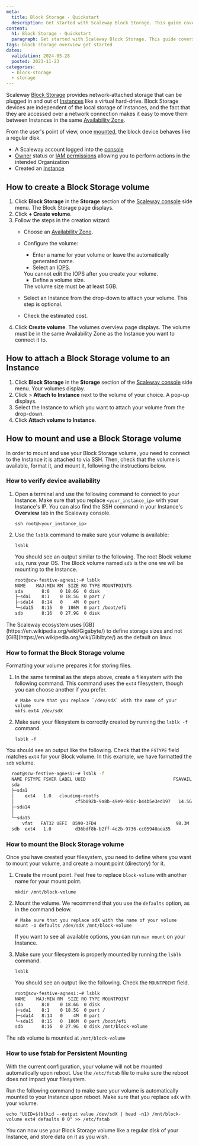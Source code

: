 ```yaml
---
meta:
  title: Block Storage - Quickstart
  description: Get started with Scaleway Block Storage. This guide covers creating, attaching, and mounting Block Storage volumes to your Instances for efficient data management.
content:
  h1: Block Storage - Quickstart
  paragraph: Get started with Scaleway Block Storage. This guide covers creating, attaching, and mounting Block Storage volumes to your Instances for efficient data management.
tags: block storage overview get started
dates:
  validation: 2024-05-28
  posted: 2023-11-23
categories:
  - block-storage
  - storage
---
```


Scaleway [Block Storage](/storage/block/concepts/#block-device/) provides network-attached storage that can be plugged in and out of [Instances](/compute/instances/concepts/#instance/) like a virtual hard-drive. Block Storage devices are independent of the local storage of Instances, and the fact that they are accessed over a network connection makes it easy to move them between Instances in the same [Availability Zone](/compute/instances/concepts/#availability-zone/).

From the user's point of view, once [mounted](/storage/block/api-cli/managing-a-volume/#mounting-and-using-a-volume/), the block device behaves like a regular disk.

<Macro id="requirements" />

- A Scaleway account logged into the [console](https://console.scaleway.com/)
- [Owner](/identity-and-access-management/iam/concepts/#owner/) status or [IAM permissions](/identity-and-access-management/iam/concepts/#permission/) allowing you to perform actions in the intended Organization
- Created an [Instance](/compute/instances/how-to/create-an-instance/)

## How to create a Block Storage volume

1. Click **Block Storage** in the **Storage** section of the [Scaleway console](https://console.scaleway.com/) side menu. The Block Storage page displays.
2. Click **+ Create volume**.
3. Follow the steps in the creation wizard:
    - Choose an [Availability Zone](/compute/instances/concepts/#availability-zone/).
    - Configure the volume:
        - Enter a name for your volume or leave the automatically generated name.
        - Select an [IOPS](/storage/block/concepts/#iops/).
        <Message type="important">
          You cannot edit the IOPS after you create your volume.
        </Message>

        - Define a volume size.
        <Message type="important">
          The volume size must be at least 5GB.
        </Message>
    - Select an Instance from the drop-down to attach your volume. This step is optional.
    - Check the estimated cost.
4. Click **Create volume**. The volumes overview page displays.
    <Message type="important">
      The volume must be in the same Availability Zone as the Instance you want to connect it to.
    </Message>

## How to attach a Block Storage volume to an Instance

1. Click **Block Storage** in the **Storage** section of the [Scaleway console](https://console.scaleway.com/) side menu. Your volumes display.
2. Click <Icon name="more" /> > **Attach to Instance** next to the volume of your choice. A pop-up displays.
3. Select the Instance to which you want to attach your volume from the drop-down.
4. Click **Attach volume to Instance**.

## How to mount and use a Block Storage volume

In order to mount and use your Block Storage volume, you need to connect to the Instance it is attached to via SSH.
Then, check that the volume is available, format it, and mount it, following the instructions below.

### How to verify device availability

1. Open a terminal and use the following command to connect to your Instance. Make sure that you replace `<your_instance_ip>` with your Instance's IP. You can also find the SSH command in your Instance's **Overview** tab in the Scaleway console.
    ```
    ssh root@<your_instance_ip>
    ```
2. Use the `lsblk` command to make sure your volume is available:
    ```
    lsblk
    ```


   You should see an output similar to the following. The root Block volume `sda`, runs your OS. The Block volume named `sdb` is the one we will be mounting to the Instance.

    ```sh no-copy
    root@scw-festive-agnesi:~# lsblk
    NAME    MAJ:MIN RM  SIZE RO TYPE MOUNTPOINTS
    sda       8:0    0 18.6G  0 disk
    ├─sda1    8:1    0 18.5G  0 part /
    ├─sda14   8:14   0    4M  0 part
    └─sda15   8:15   0  106M  0 part /boot/efi
    sdb       8:16   0 27.9G  0 disk
    ```

<Message type="note">
  The Scaleway ecosystem uses [GB](https://en.wikipedia.org/wiki/Gigabyte/) to define storage sizes and not [GiB](https://en.wikipedia.org/wiki/Gibibyte/) as the default on linux.
</Message>


### How to format the Block Storage volume

Formatting your volume prepares it for storing files.

1. In the same terminal as the steps above, create a filesystem with the following command. This command uses the `ext4` filesystem, though you can choose another if you prefer.
    ```
    # Make sure that you replace `/dev/sdX` with the name of your volume
    mkfs.ext4 /dev/sdX
    ```
2. Make sure your filesystem is correctly created by running the `lsblk -f` command.
    ```
    lsblk -f
    ```

  You should see an output like the following. Check that the `FSTYPE` field matches `ext4` for your Block volume. In this example, we have formatted the `sdb` volume.

  ```sh no-copy
    root@scw-festive-agnesi:~# lsblk -f
    NAME FSTYPE FSVER LABEL UUID                                 FSAVAIL FSUSE% MOUNTPOINTS
    sda
    ├─sda1
    │    ext4   1.0   cloudimg-rootfs
    │                       cf5b092b-9a8b-49e9-980c-b44b5e3ed197   14.5G    18% /
    ├─sda14
    │
    └─sda15
        vfat   FAT32 UEFI  D590-3FD4                              98.3M     6% /boot/efi
    sdb  ext4   1.0         d36bdf8b-b2ff-4e2b-9736-cc05940aea35
  ```


### How to mount the Block Storage volume

Once you have created your filesystem, you need to define where you want to mount your volume, and create a mount point (directory) for it.

1. Create the mount point. Feel free to replace `block-volume` with another name for your mount point.
    ```
    mkdir /mnt/block-volume
    ```
2. Mount the volume. We recommend that you use the `defaults` option, as in the command below.
    ```
    # Make sure that you replace sdX with the name of your volume
    mount -o defaults /dev/sdX /mnt/block-volume
    ```

    If you want to see all available options, you can run `man mount` on your Instance.

3. Make sure your filesystem is properly mounted by running the `lsblk` command.
    ```
    lsblk
    ```

    You should see an output like the following. Check the `MOUNTPOINT` field.

    ```sh no-copy
    root@scw-festive-agnesi:~# lsblk
    NAME    MAJ:MIN RM  SIZE RO TYPE MOUNTPOINT
    sda       8:0    0 18.6G  0 disk
    ├─sda1    8:1    0 18.5G  0 part /
    ├─sda14   8:14   0    4M  0 part
    └─sda15   8:15   0  106M  0 part /boot/efi
    sdb       8:16   0 27.9G  0 disk /mnt/block-volume
    ```

The `sdb` volume is mounted at `/mnt/block-volume`

### How to use fstab for Persistent Mounting

With the current configuration, your volume will not be mounted automatically upon reboot. Use the `/etc/fstab` file to make sure the reboot does not impact your filesystem.

Run the following command to make sure your volume is automatically mounted to your Instance upon reboot. Make sure that you replace `sdX` with your volume.

```
echo "UUID=$(blkid --output value /dev/sdX | head -n1) /mnt/block-volume ext4 defaults 0 0" >> /etc/fstab
```

You can now use your Block Storage volume like a regular disk of your Instance, and store data on it as you wish.